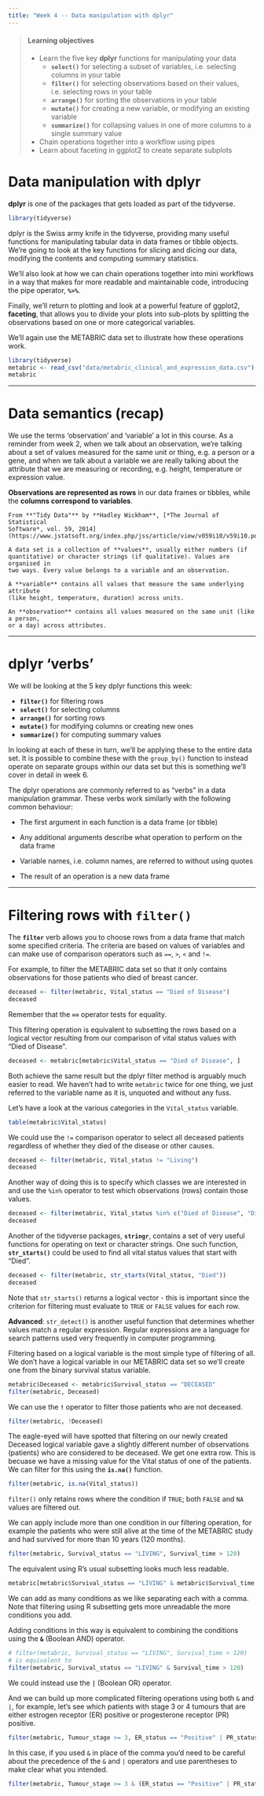 ```yaml
---
title: "Week 4 -- Data manipulation with dplyr"
---
```


> #### Learning objectives
>
> * Learn the five key **dplyr** functions for manipulating your data
>     * **`select()`** for selecting a subset of variables, i.e. selecting columns in your table
>     * **`filter()`** for selecting observations based on their values, i.e. selecting rows in your table
>     * **`arrange()`** for sorting the observations in your table 
>     * **`mutate()`** for creating a new variable, or modifying an existing variable
>     * **`summarize()`** for collapsing values in one of more columns to a single summary value
> * Chain operations together into a workflow using pipes
> * Learn about faceting in ggplot2 to create separate subplots

# Data manipulation with dplyr

**dplyr** is one of the packages that gets loaded as part of the tidyverse.

```r
library(tidyverse)
```

dplyr is the Swiss army knife in the tidyverse, providing many useful functions
for manipulating tabular data in data frames or tibble objects. We're going to
look at the key functions for slicing and dicing our data, modifying the
contents and computing summary statistics.

We'll also look at how we can chain operations together into mini workflows in
a way that makes for more readable and maintainable code, introducing the pipe
operator, **`%>%`**.

Finally, we'll return to plotting and look at a powerful feature of ggplot2,
**faceting**, that allows you to divide your plots into sub-plots by splitting
the observations based on one or more categorical variables.

We'll again use the METABRIC data set to illustrate how these operations work.

```r
library(tidyverse)
metabric <- read_csv("data/metabric_clinical_and_expression_data.csv")
metabric
```

---

# Data semantics (recap)

We use the terms 'observation' and 'variable' a lot in this course. As a
reminder from week 2, when we talk about an observation, we're talking about a
set of values measured for the same unit or thing, e.g. a person or a gene, and
when we talk about a variable we are really talking about the attribute that we
are measuring or recording, e.g. height, temperature or expression value.

**Observations are represented as rows** in our data frames or tibbles, while
the **columns correspond to variables**.

```block
From **"Tidy Data"** by **Hadley Wickham**, [*The Journal of Statistical
Software*, vol. 59, 2014](https://www.jstatsoft.org/index.php/jss/article/view/v059i10/v59i10.pdf).

A data set is a collection of **values**, usually either numbers (if
quantitative) or character strings (if qualitative). Values are organised in
two ways. Every value belongs to a variable and an observation.

A **variable** contains all values that measure the same underlying attribute
(like height, temperature, duration) across units.

An **observation** contains all values measured on the same unit (like a person,
or a day) across attributes.
```

---

# dplyr 'verbs'

We will be looking at the 5 key dplyr functions this week:

* **`filter()`** for filtering rows
* **`select()`** for selecting columns
* **`arrange()`** for sorting rows
* **`mutate()`** for modifying columns or creating new ones
* **`summarize()`** for computing summary values

In looking at each of these in turn, we'll be applying these to the entire data
set. It is possible to combine these with the `group_by()` function to instead
operate on separate groups within our data set but this is something we'll cover
in detail in week 6.

The dplyr operations are commonly referred to as "verbs" in a data manipulation
grammar. These verbs work similarly with the following common behaviour:

* The first argument in each function is a data frame (or tibble)

* Any additional arguments describe what operation to perform on the data frame

* Variable names, i.e. column names, are referred to without using quotes

* The result of an operation is a new data frame

---

# Filtering rows with `filter()`

The **`filter`** verb allows you to choose rows from a data frame that match
some specified criteria. The criteria are based on values of variables and can
make use of comparison operators such as `==`, `>`, `<` and `!=`.

For example, to filter the METABRIC data set so that it only contains
observations for those patients who died of breast cancer.

```r
deceased <- filter(metabric, Vital_status == "Died of Disease")
deceased
```

Remember that the **`==`** operator tests for equality.

This filtering operation is equivalent to subsetting the rows based on a logical
vector resulting from our comparison of vital status values with "Died of
Disease".

```r
deceased <- metabric[metabric$Vital_status == "Died of Disease", ]
```

Both achieve the same result but the dplyr filter method is arguably much easier
to read. We haven't had to write `metabric` twice for one thing, we just
referred to the variable name as it is, unquoted and without any fuss.

Let's have a look at the various categories in the `Vital_status` variable.

```r
table(metabric$Vital_status)
```

We could use the `!=` comparison operator to select all deceased patients
regardless of whether they died of the disease or other causes.

```r
deceased <- filter(metabric, Vital_status != "Living")
deceased
```

Another way of doing this is to specify which classes we are interested in and
use the `%in%` operator to test which observations (rows) contain those values.

```r
deceased <- filter(metabric, Vital_status %in% c("Died of Disease", "Died of Other Causes"))
deceased
```

Another of the tidyverse packages, **`stringr`**, contains a set of very useful
functions for operating on text or character strings. One such function,
**`str_starts()`** could be used to find all vital status values that start with
"Died".

```r
deceased <- filter(metabric, str_starts(Vital_status, "Died"))
deceased
```

Note that `str_starts()` returns a logical vector - this is important since the
criterion for filtering must evaluate to `TRUE` or `FALSE` values for each row.

**Advanced**: `str_detect()` is another useful function that determines whether
values match a regular expression. Regular expressions are a language for search
patterns used very frequently in computer programming.

Filtering based on a logical variable is the most simple type of filtering of
all. We don't have a logical variable in our METABRIC data set so we'll create
one from the binary survival status variable.

```r
metabric$Deceased <- metabric$Survival_status == "DECEASED"
filter(metabric, Deceased)
```

We can use the **`!`** operator to filter those patients who are not
deceased.

```r
filter(metabric, !Deceased)
```

The eagle-eyed will have spotted that filtering on our newly created Deceased
logical variable gave a slightly different number of observations (patients) who
are considered to be deceased. We get one extra row. This is becuase we have a
missing value for the Vital status of one of the patients. We can filter for this
using the **`is.na()`** function.

```r
filter(metabric, is.na(Vital_status))
```

`filter()` only retains rows where the condition if `TRUE`; both `FALSE` and
`NA` values are filtered out.

We can apply include more than one condition in our filtering operation, for
example the patients who were still alive at the time of the METABRIC study and
had survived for more than 10 years (120 months).

```r
filter(metabric, Survival_status == "LIVING", Survival_time > 120)
```

The equivalent using R's usual subsetting looks much less readable.

```r
metabric[metabric$Survival_status == "LIVING" & metabric$Survival_time > 120, ]
```

We can add as many conditions as we like separating each with a comma. Note
that filtering using R subsetting gets more unreadable the more conditions you
add.

Adding conditions in this way is equivalent to combining the conditions using
the **`&`** (Boolean AND) operator.

```r
# filter(metabric, Survival_status == "LIVING", Survival_time > 120)
# is equivalent to
filter(metabric, Survival_status == "LIVING" & Survival_time > 120)
```

We could instead use the **`|`** (Boolean OR) operator.

And we can build up more complicated filtering operations using both `&` and
`|`, for example, let's see which patients with stage 3 or 4 tumours that are
either estrogen receptor (ER) positive or progesterone receptor (PR) positive.

```r
filter(metabric, Tumour_stage >= 3, ER_status == "Positive" | PR_status == "Positive")
```

In this case, if you used `&` in place of the comma you'd need to be careful
about the precedence of the `&` and `|` operators and use parentheses to make
clear what you intended.

```r
filter(metabric, Tumour_stage >= 3 & (ER_status == "Positive" | PR_status == "Positive"))
```


